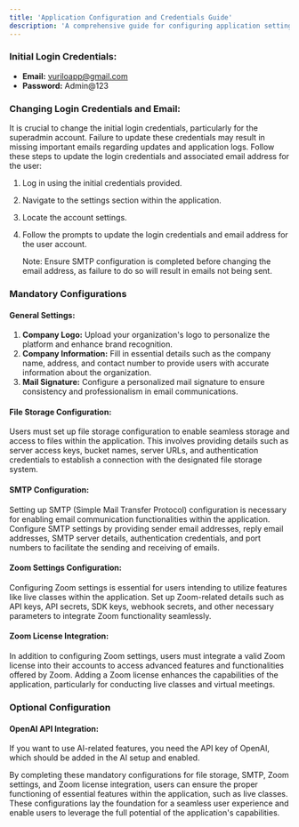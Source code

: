 ```yaml
---
title: 'Application Configuration and Credentials Guide'
description: 'A comprehensive guide for configuring application settings and credentials.'
---
```


### Initial Login Credentials:

- **Email:** vuriloapp@gmail.com
- **Password:** Admin@123

### Changing Login Credentials and Email:

It is crucial to change the initial login credentials, particularly for the superadmin account. Failure to update these credentials may result in missing important emails regarding updates and application logs. Follow these steps to update the login credentials and associated email address for the user:

1. Log in using the initial credentials provided.
2. Navigate to the settings section within the application.
3. Locate the account settings.
4. Follow the prompts to update the login credentials and email address for the user account.
   
   Note: Ensure SMTP configuration is completed before changing the email address, as failure to do so will result in emails not being sent.

### Mandatory Configurations

#### General Settings:
1. **Company Logo:** Upload your organization's logo to personalize the platform and enhance brand recognition.
2. **Company Information:** Fill in essential details such as the company name, address, and contact number to provide users with accurate information about the organization.
3. **Mail Signature:** Configure a personalized mail signature to ensure consistency and professionalism in email communications.

#### File Storage Configuration:
Users must set up file storage configuration to enable seamless storage and access to files within the application. This involves providing details such as server access keys, bucket names, server URLs, and authentication credentials to establish a connection with the designated file storage system.

#### SMTP Configuration:
Setting up SMTP (Simple Mail Transfer Protocol) configuration is necessary for enabling email communication functionalities within the application. Configure SMTP settings by providing sender email addresses, reply email addresses, SMTP server details, authentication credentials, and port numbers to facilitate the sending and receiving of emails.

#### Zoom Settings Configuration:
Configuring Zoom settings is essential for users intending to utilize features like live classes within the application. Set up Zoom-related details such as API keys, API secrets, SDK keys, webhook secrets, and other necessary parameters to integrate Zoom functionality seamlessly.

#### Zoom License Integration:
In addition to configuring Zoom settings, users must integrate a valid Zoom license into their accounts to access advanced features and functionalities offered by Zoom. Adding a Zoom license enhances the capabilities of the application, particularly for conducting live classes and virtual meetings.

### Optional Configuration

#### OpenAI API Integration:
If you want to use AI-related features, you need the API key of OpenAI, which should be added in the AI setup and enabled.

By completing these mandatory configurations for file storage, SMTP, Zoom settings, and Zoom license integration, users can ensure the proper functioning of essential features within the application, such as live classes. These configurations lay the foundation for a seamless user experience and enable users to leverage the full potential of the application's capabilities.
